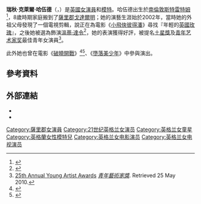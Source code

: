 {{Infobox entertainer
|name         = 瑞秋·哈伍德<br />{{lang|en|Rachel Hurd-Wood}}
|type           = 女演員
|image        = 
|caption      = 
|birth_date   = {{Birth date and age|1990|8|17|df=yes}}
|birth_place  = {{UK}}[[倫敦|倫敦]][[斯特雷特姆|斯特雷特姆]]
|nationality={{GBR}}
|years_active = 2002年至今
|occupation   = 女演員、模特
|spouse       = {{marriage|拉斯·貝恩|2018}}
|children     = 1
}}

'''瑞秋·克萊爾·哈伍德'''（{{lang-en|Rachel Clare Hurd-Wood}}，{{bd|1990年|8月17日|catIdx=H}}）是[[英國|英國]][[女演員|女演員]]和[[模特|模特]]。哈伍德出生於[[南倫敦|南倫敦]][[斯特雷特姆|斯特雷特姆]]<ref name="LWL">{{cite journal|last=Frizell|first=Nell|title=Rachel Hurd-Wood|journal=Little White Lies: The an Education Issue|date=September–October 2009|issue=25|pages=56–59|url=https://issuu.com/lwlies/docs/lwlies25|accessdate=24 May 2012|archive-date=2016-04-21|archive-url=https://web.archive.org/web/20160421233110/https://issuu.com/lwlies/docs/lwlies25|dead-url=no}}</ref>，8歲時期家庭搬到了[[薩里郡|薩里郡]][[戈達爾明|戈達爾明]]；她的演藝生涯始於2002年，當時她的外祖父母發現了一個電視剪輯，說{{link-en|P.J.霍根|P. J. Hogan}}正在為電影《[[小飛俠彼得潘_(電影)|小飛俠彼得潘]]》尋找『年輕的[[wikt:English_rose|英國玫瑰]]』，之後她被選為飾演[[溫蒂·達林|溫蒂·達令]]<ref>{{Citation | last = Davies | first = Hugh | title = English rose earns garlands in £58m film of Peter Pan | newspaper = The Telegraph | location = London, UK | date = 10 December 2003 | url = https://www.telegraph.co.uk/news/worldnews/northamerica/usa/1448984/English-rose-earns-garlands-in-58m-film-of-Peter-Pan.html | accessdate = 2021-01-01 | archive-date = 2017-12-27 | archive-url = https://web.archive.org/web/20171227180441/http://www.telegraph.co.uk/news/worldnews/northamerica/usa/1448984/English-rose-earns-garlands-in-58m-film-of-Peter-Pan.html | dead-url = no }}</ref>，她的表演獲得好評，被提名[[土星獎|土星獎]]{{tsl|en|Saturn Award for Best Performance by a Younger Actor|土星獎最佳年輕演員|最佳年輕演員}}及[[青年艺术家奖|青年艺术家奖]]最佳青年女演員<ref>[http://www.youngartistawards.org/noms25.htm 25th Annual Young Artist Awards] {{WebCite|url=https://www.webcitation.org/60msMQody?url=http://www.youngartistawards.org/noms25.htm |date=20110808152047 |dateformat=iso }} ''[[青年藝術家獎|青年藝術家獎]]''. Retrieved 25 May 2010.</ref>。

此外她也曾在電影《[[破曉開戰|破曉開戰]]》<ref name="TM0">{{cite web|title=About Tomorrow Movies|url=http://www.tomorrow-movies.com/about/#movie|archive-url=https://web.archive.org/web/20090923203421/http://www.tomorrow-movies.com/about/#movie|archive-date=23 September 2009|publisher=Tomorrow-movies.com|accessdate=23 May 2012}}</ref><ref>{{cite web|last=Chmielewski|first=Tim|title=Meet Corrie|url=http://tomorrow.timchuma.com/meet_corrie.html|publisher=Tim Chmielewski|accessdate=28 May 2012|date=4 September 2009|archive-date=2020-07-31|archive-url=https://web.archive.org/web/20200731215740/http://tomorrow.timchuma.com/meet_corrie.html|dead-url=no}}</ref>、《[[墮落美少年|墮落美少年]]》中參與演出。

==參考資料==
{{reflist}}

==外部連結==
* {{IMDb name|1248393}}
* {{cite web |url= https://www.the-numbers.com/person/69120401-Rachel-Hurd-Wood |title= Rachel Hurd-Wood |publisher= Nash Information Services |work= The Numbers |quote= US and International Box-office tallies and analysis |access-date= 2021-01-01 |archive-date= 2017-07-23 |archive-url= https://web.archive.org/web/20170723181740/http://www.the-numbers.com/person/69120401-Rachel-Hurd-Wood |dead-url= no }}

{{Authority control}}

{{DEFAULTSORT:Hurd-Wood, Rachel}}
[[Category:薩里郡女演員|Category:薩里郡女演員]]
[[Category:21世纪英格兰女演员|Category:21世纪英格兰女演员]]
[[Category:英格兰女童星|Category:英格兰女童星]]
[[Category:英格蘭女性模特兒|Category:英格蘭女性模特兒]]
[[Category:英格兰女电影演员|Category:英格兰女电影演员]]
[[Category:英格兰女电视演员|Category:英格兰女电视演员]]